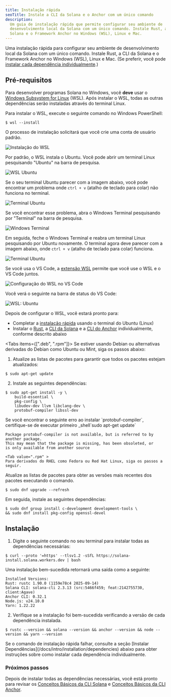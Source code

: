```yaml
---
title: Instalação rápida
seoTitle: Instale a CLI da Solana e o Anchor com um único comando
description:
  Um guia de instalação rápida que permite configurar seu ambiente de
  desenvolvimento local da Solana com um único comando. Instale Rust, a CLI da
  Solana e o Framework Anchor no Windows (WSL), Linux e Mac.
---
```


Uma instalação rápida para configurar seu ambiente de desenvolvimento local da
Solana com um único comando. Instale Rust, a CLI da Solana e o Framework Anchor
no Windows (WSL), Linux e Mac. (Se preferir, você pode
[instalar cada dependência individualmente](/docs/intro/installation/dependencies).)

## Pré-requisitos

<Accordions>
<Accordion title="Windows">

Para desenvolver programas Solana no Windows, você **deve** usar o
[Windows Subsystem for Linux](https://learn.microsoft.com/en-us/windows/wsl/install)
(WSL). Após instalar o WSL, todas as outras dependências serão instaladas
através do terminal Linux.

Para instalar o WSL, execute o seguinte comando no Windows PowerShell:

```terminal
$ wsl --install
```

O processo de instalação solicitará que você crie uma conta de usuário padrão.

![Instalação do WSL](/assets/docs/intro/installation/wsl-install.png)

Por padrão, o WSL instala o Ubuntu. Você pode abrir um terminal Linux
pesquisando "Ubuntu" na barra de pesquisa.

![WSL Ubuntu](/assets/docs/intro/installation/wsl-ubuntu-search.png)

Se o seu terminal Ubuntu parecer com a imagem abaixo, você pode encontrar um
problema onde `ctrl + v` (atalho de teclado para colar) não funciona no
terminal.

![Terminal Ubuntu](/assets/docs/intro/installation/wsl-ubuntu-terminal-1.png)

Se você encontrar esse problema, abra o Windows Terminal pesquisando por
"Terminal" na barra de pesquisa.

![Windows Terminal](/assets/docs/intro/installation/wsl-windows-terminal.png)

Em seguida, feche o Windows Terminal e reabra um terminal Linux pesquisando por
Ubuntu novamente. O terminal agora deve parecer com a imagem abaixo, onde
`ctrl + v` (atalho de teclado para colar) funciona.

![Terminal Ubuntu](/assets/docs/intro/installation/wsl-ubuntu-terminal-2.png)

Se você usa o VS Code, a
[extensão WSL](https://code.visualstudio.com/docs/remote/wsl-tutorial) permite
que você use o WSL e o VS Code juntos.

![Configuração do WSL no VS Code](/assets/docs/intro/installation/wsl-vscode.png)

Você verá o seguinte na barra de status do VS Code:

![WSL: Ubuntu](/assets/docs/intro/installation/wsl-vscode-ubuntu.png)

Depois de configurar o WSL, você estará pronto para:

- Completar a [instalação rápida](#installation) usando o terminal do Ubuntu
  (Linux)
- Instalar o [Rust](/docs/intro/installation/dependencies#install-rust), a
  [CLI da Solana](/docs/intro/installation/dependencies#install-solana-cli) e a
  [CLI do Anchor](/docs/intro/installation/dependencies#install-anchor-cli)
  individualmente, conforme descrito abaixo

</Accordion>
<Accordion title="Linux">

<Tabs items={[".deb", ".rpm"]}>
<Tab value=".deb" >
Se estiver usando Debian ou alternativas derivadas do Debian como Ubuntu ou Mint, siga os passos abaixo:

1. Atualize as listas de pacotes para garantir que todos os pacotes estejam
   atualizados:

```terminal
$ sudo apt-get update
```

2. Instale as seguintes dependências:

```terminal
$ sudo apt-get install -y \
    build-essential \
    pkg-config \
    libudev-dev llvm libclang-dev \
    protobuf-compiler libssl-dev
```

<Callout>
Se você encontrar o seguinte erro ao instalar `protobuf-compiler`, certifique-se
de executar primeiro _shell`sudo apt-get update`

```
Package protobuf-compiler is not available, but is referred to by another package.
This may mean that the package is missing, has been obsoleted, or
is only available from another source
```

</Callout>

  </Tab>

    <Tab value=".rpm" >
    Para derivados do RHEL como Fedora ou Red Hat Linux, siga os passos a seguir.

Atualize as listas de pacotes para obter as versões mais recentes dos pacotes
executando o comando.

```terminal
$ sudo dnf upgrade --refresh
```

Em seguida, instale as seguintes dependências:

```terminal
$ sudo dnf group install c-development development-tools \
&& sudo dnf install pkg-config openssl-devel
```

  </Tab>
</Tabs>

</Accordion>
</Accordions>

## Instalação

1. Digite o seguinte comando no seu terminal para instalar todas as dependências
   necessárias:

```terminal
$ curl --proto '=https' --tlsv1.2 -sSfL https://solana-install.solana.workers.dev | bash
```

Uma instalação bem-sucedida retornará uma saída como a seguinte:

```
Installed Versions:
Rust: rustc 1.90.0 (1159e78c4 2025-09-14)
Solana CLI: solana-cli 2.3.13 (src:5466f459; feat:2142755730, client:Agave)
Anchor CLI: 0.32.1
Node.js: v24.10.0
Yarn: 1.22.22
```

2. Verifique se a instalação foi bem-sucedida verificando a versão de cada
   dependência instalada.

```terminal
$ rustc --version && solana --version && anchor --version && node --version && yarn --version
```

<Callout>
  Se o comando de instalação rápida falhar, consulte a seção [Instalar
  Dependências](/docs/intro/installation/dependencies) abaixo para obter
  instruções sobre como instalar cada dependência individualmente.
</Callout>

### Próximos passos

Depois de instalar todas as dependências necessárias, você está pronto para
revisar os
[Conceitos Básicos da CLI Solana](/docs/intro/installation/solana-cli-basics) e
[Conceitos Básicos da CLI Anchor](/docs/intro/installation/anchor-cli-basics).
